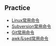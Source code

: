 == Practice ==
* [[linux_cli|Linux常用命令]]
* [[subversion_cli|Subversion常用命令]]
* [[git_cli|Git常用命令]]
* [[awk_sed_cli|awk与sed常用命令]]
